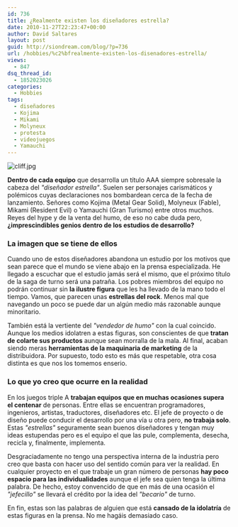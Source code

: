 ```yaml
---
id: 736
title: ¿Realmente existen los diseñadores estrella?
date: 2010-11-27T22:23:47+00:00
author: David Saltares
layout: post
guid: http://siondream.com/blog/?p=736
url: /hobbies/%c2%bfrealmente-existen-los-disenadores-estrella/
views:
  - 847
dsq_thread_id:
  - 1852023026
categories:
  - Hobbies
tags:
  - diseñadores
  - Kojima
  - Mikami
  - Molyneux
  - protesta
  - videojuegos
  - Yamauchi
---
```


![cliff.jpg](/img/wp/cliff.webp)

**Dentro de cada equipo** que desarrolla un título AAA siempre sobresale la cabeza del _"diseñador estrella"_. Suelen ser personajes carismáticos y polémicos cuyas declaraciones nos bombardean cerca de la fecha de lanzamiento. Señores como Kojima (Metal Gear Solid), Molyneux (Fable), Mikami (Resident Evil) o Yamauchi (Gran Turismo) entre otros muchos. Reyes del hype y de la venta del humo, de eso no cabe duda pero, **¿imprescindibles genios dentro de los estudios de desarrollo?**

### La imagen que se tiene de ellos

Cuando uno de estos diseñadores abandona un estudio por los motivos que sean parece que el mundo se viene abajo en la prensa especializada. He llegado a escuchar que el estudio jamás será el mismo, que el próximo título de la saga de turno será una patraña. Los pobres miembros del equipo no podrán continuar sin **la ilustre figura** que les ha llevado de la mano todo el tiempo. Vamos, que parecen unas **estrellas del rock**. Menos mal que navegando un poco se puede dar un algún medio más razonable aunque minoritario.

También está la vertiente del _"vendedor de humo"_ con la cual coincido. Aunque los medios idolatren a estas figuras, son conscientes de que **tratan de colarte sus productos** aunque sean morralla de la mala. Al final, acaban siendo meras **herramientas de la maquinaria de marketing** de la distribuidora. Por supuesto, todo esto es más que respetable, otra cosa distinta es que nos los tomemos enserio.

### Lo que yo creo que ocurre en la realidad

En los juegos triple A **trabajan equipos que en muchas ocasiones supera el centenar** de personas. Entre ellas se encuentran programadores, ingenieros, artistas, traductores, diseñadores etc. El jefe de proyecto o de diseño puede conducir el desarrollo por una vía u otra pero, **no trabaja solo**. Estas _"estrellas"_ seguramente sean buenos diseñadores y tengan muy ideas estupendas pero es el equipo el que las pule, complementa, desecha, recicla y, finalmente, implementa.

Desgraciadamente no tengo una perspectiva interna de la industria pero creo que basta con hacer uso del sentido común para ver la realidad. En cualquier proyecto en el que trabaje un gran número de personas **hay poco espacio para las individualidades** aunque el jefe sea quien tenga la última palabra. De hecho, estoy convencido de que en más de una ocasión el _"jefecillo"_ se llevará el crédito por la idea del _"becario"_ de turno.

En fin, estas son las palabras de alguien que está **cansado de la idolatría** de estas figuras en la prensa. No me hagáis demasiado caso.
